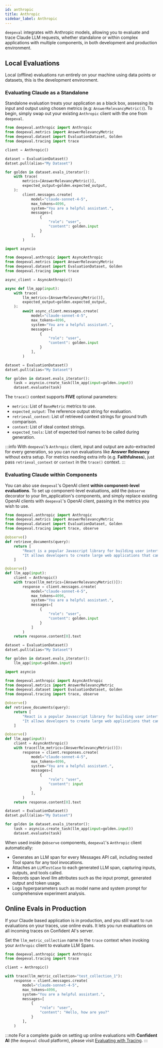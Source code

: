 ```yaml
---
id: anthropic
title: Anthropic
sidebar_label: Anthropic
---
```



`deepeval` integrates with Anthropic models, allowing you to evaluate and trace Claude LLM requests, whether standalone or within complex applications with multiple components, in both development and production environment.

## Local Evaluations

Local (offline) evaluations run entirely on your machine using data points or datasets, this is the development environment.

### Evaluating Claude as a Standalone

Standalone evaluation treats your application as a black box, assessing its input and output using chosen metrics (e.g: `AnswerRelevancyMetric()`). To begin, simply swap out your existing `Anthropic` client with the one from `deepeval`.

<Tabs groupId="anthropic">
<TabItem value="messages" label="Messages">

```python title="main.py" showLineNumbers {4,12,13,14,15}
from deepeval.anthropic import Anthropic
from deepeval.metrics import AnswerRelevancyMetric
from deepeval.dataset import EvaluationDataset, Golden
from deepeval.tracing import trace

client = Anthropic()

dataset = EvaluationDataset()
datset.pull(alias="My Dataset")

for golden in dataset.evals_iterator():
    with trace(
        metrics=[AnswerRelevancyMetric()],
        expected_output=golden.expected_output,
    ):
        client.messages.create(
            model="claude-sonnet-4-5",
            max_tokens=4096,
            system="You are a helpful assistant.",
            messages=[
                {
                    "role": "user",
                    "content": golden.input
                }
            ],
        )
```

</TabItem>
<TabItem value="async-messages" label="Async Messages">

```python title="main.py" showLineNumbers {6,11,12,13,14}
import asyncio

from deepeval.anthropic import AsyncAnthropic
from deepeval.metrics import AnswerRelevancyMetric
from deepeval.dataset import EvaluationDataset, Golden
from deepeval.tracing import trace

async_client = AsyncAnthropic()

async def llm_app(input):
    with trace(
        llm_metrics=[AnswerRelevancyMetric()],
        expected_output=golden.expected_output,
    ):
        await async_client.messages.create(
            model="claude-sonnet-4-5",
            max_tokens=4096,
            system="You are a helpful assistant.",
            messages=[
                {
                    "role": "user",
                    "content": golden.input
                }
            ],
        )

dataset = EvaluationDataset()
datset.pull(alias="My Dataset")

for golden in dataset.evals_iterator():
    task = asyncio.create_task(llm_app(input=golden.input))
    dataset.evaluate(task)
```

</TabItem>
</Tabs>

The `trace()` context supports **FIVE** optional parameters:

- `metrics`: List of `BaseMetric` metrics to use.
- `expected_output`: The reference output string for evaluation.
- `retrieval_context`: List of retrieved context strings for ground truth comparison.
- `context`: List of ideal context strings.
- `expected_tools`: List of expected tool names to be called during generation.

:::info
With `deepeval`’s `Anthropic` client, input and output are auto-extracted for every generation, so you can run evaluations like **Answer Relevancy** without extra setup. For metrics needing extra info (e.g. **Faithfulness**), just pass `retrieval_context` or `context` in the `trace()` context.
:::

### Evaluating Claude within Components

You can also use `deepeval`'s OpenAI client **within component-level evaluations**. To set up component-level evaluations, add the `@observe` decorator to your llm_application's components, and simply replace existing OpenAI clients with `deepeval`'s OpenAI client, passing in the metrics you wish to use.

<Tabs groupId="anthropic">
<TabItem value="messages" label="Messages">

```python title="main.py" showLineNumbers {4,6,13}
from deepeval.anthropic import Anthropic
from deepeval.metrics import AnswerRelevancyMetric
from deepeval.dataset import EvaluationDataset, Golden
from deepeval.tracing import trace, observe

@observe()
def retrieve_documents(query):
    return [
        "React is a popular Javascript library for building user interfaces.",
        "It allows developers to create large web applications that can update and render efficiently in response to data changes."
    ]

@observe()
def llm_app(input):
    client = Anthropic()
    with trace(llm_metrics=[AnswerRelevancyMetric()]):
        response = client.messages.create(
            model="claude-sonnet-4-5",
            max_tokens=4096,
            system="You are a helpful assistant.",
            messages=[
                {
                    "role": "user",
                    "content": golden.input
                }
            ]
        )
    return response.content[0].text

dataset = EvaluationDataset()
datset.pull(alias="My Dataset")

for golden in dataset.evals_iterator():
    llm_app(input=golden.input)
```

</TabItem>
<TabItem value="async-messages" label="Async Messages">

```python title="main.py" showLineNumbers {6,8,15}
import asyncio

from deepeval.anthropic import AsyncAnthropic
from deepeval.metrics import AnswerRelevancyMetric
from deepeval.dataset import EvaluationDataset, Golden
from deepeval.tracing import trace, observe

@observe()
def retrieve_documents(query):
    return [
        "React is a popular Javascript library for building user interfaces.",
        "It allows developers to create large web applications that can update and render efficiently in response to data changes."
    ]

@observe()
def llm_app(input):
    client = AsyncAnthropic()
    with trace(llm_metrics=[AnswerRelevancyMetric()]):
        response = client.responses.create(
            model="claude-sonnet-4-5",
            max_tokens=4096,
            system="You are a helpful assistant.",
            messages=[
                {
                    "role": "user",
                    "content": input
                }
            ],
        )
    return response.content[0].text

dataset = EvaluationDataset()
datset.pull(alias="My Dataset")

for golden in dataset.evals_iterator():
    task = asyncio.create_task(llm_app(input=golden.input))
    dataset.evaluate(task)
```

</TabItem>
</Tabs>

When used inside `@observe` components, `deepeval`'s `Anthropic` client automatically:

- Generates an LLM span for every Messages API call, including nested Tool spans for any tool invocations.
- Attaches an `LLMTestCase` to each generated LLM span, capturing inputs, outputs, and tools called.
- Records span level llm attributes such as the input prompt, generated output and token usage.
- Logs hyperparameters such as model name and system prompt for comprehensive experiment analysis.

## Online Evals in Production

If your Claude based application is in production, and you still want to run evaluations on your traces, use online evals. It lets you run evaluations on all incoming traces on Confident AI's server.

Set the `llm_metric_collection` name in the `trace` context when invoking your `Anthropic` client to evaluate LLM Spans.

```python main.py
from deepeval.anthropic import Anthropic
from deepeval.tracing import trace

client = Anthropic()

with trace(llm_metric_collection="test_collection_1"):
    response = client.messages.create(
        model="claude-sonnet-4-5",
        max_tokens=4096,
        system="You are a helpful assistant.",
        messages=[
            {
                "role": "user",
                "content": "Hello, how are you?"
            }
        ],
    )
```

:::note
For a complete guide on setting up online evaluations with **Confident AI** (the `deepeval` cloud platform), please visit [Evaluating with Tracing](/docs/evaluation-component-level-llm-evals).
:::
